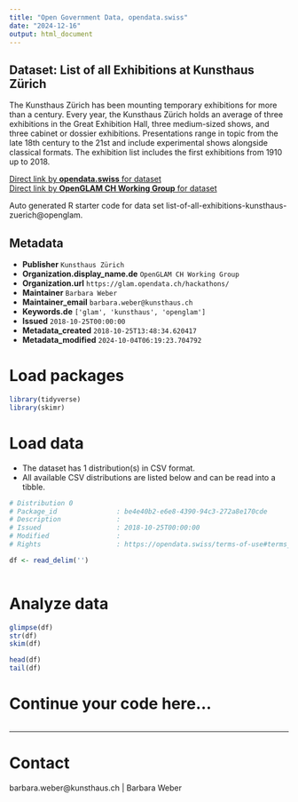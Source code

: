 ```yaml
---
title: "Open Government Data, opendata.swiss"
date: "2024-12-16"
output: html_document
---
```


## Dataset: List of all Exhibitions at Kunsthaus Zürich

The Kunsthaus Zürich has been mounting temporary exhibitions for more than a century. Every year, the Kunsthaus Zürich holds an average of three exhibitions in the Great Exhibition Hall, three medium-sized shows, and three cabinet or dossier exhibitions. Presentations range in topic from the late 18th century to the 21st and include experimental shows alongside classical formats. The exhibition list includes the first exhibitions from 1910 up to 2018.

[Direct link by **opendata.swiss** for dataset](https://opendata.swiss/de/dataset/list-of-all-exhibitions-at-kunsthaus-zuerich)<br>
[Direct link by **OpenGLAM CH Working Group** for dataset]()

Auto generated R starter code for data set list-of-all-exhibitions-kunsthaus-zuerich@openglam.

## Metadata

- **Publisher** `Kunsthaus Zürich`
- **Organization.display_name.de** `OpenGLAM CH Working Group`
- **Organization.url** `https://glam.opendata.ch/hackathons/`
- **Maintainer** `Barbara Weber`
- **Maintainer_email** `barbara.weber@kunsthaus.ch`
- **Keywords.de** `['glam', 'kunsthaus', 'openglam']`
- **Issued** `2018-10-25T00:00:00`
- **Metadata_created** `2018-10-25T13:48:34.620417`
- **Metadata_modified** `2024-10-04T06:19:23.704792`


# Load packages

```r

library(tidyverse)
library(skimr)

```

# Load data

-   The dataset has 1 distribution(s) in CSV format.
-   All available CSV distributions are listed below and can be read into a tibble.

```r

# Distribution 0
# Package_id               : be4e40b2-e6e8-4390-94c3-272a8e170cde
# Description              : 
# Issued                   : 2018-10-25T00:00:00
# Modified                 : 
# Rights                   : https://opendata.swiss/terms-of-use#terms_open

df <- read_delim('')



```

# Analyze data

```r

glimpse(df)
str(df)
skim(df)

head(df)
tail(df)

```

# Continue your code here...

```r

```

------------------------------------------------------------------------

# Contact

barbara.weber@kunsthaus.ch | Barbara Weber
